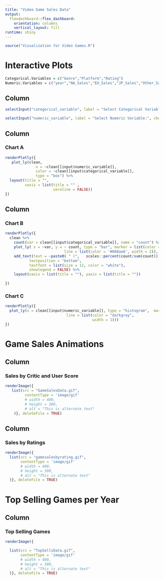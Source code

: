 ```yaml
---
title: "Video Game Sales Data"
output: 
  flexdashboard::flex_dashboard:
    orientation: columns
    vertical_layout: fill
runtime: shiny
---
```

<!-- Using the graphs established in my other R file-->
```r
source("Visualization for Video Games.R")
```
<!-- Creates the first page which includes a drop down menue to change 3 interactable graphs-->
Interactive Plots
===
<!-- Sets up the various selectable variables for the interatvie graph-->
```r
Categorical.Variables = c("Genre","Platform","Rating")
Numeric.Variables = c("year","NA_Sales","EU_Sales","JP_Sales","Other_Sales","Global_Sales","Critic_Score","User_Score")
```
<!-- Side bar that allows you to select the variables established above-->
Column {.sidebar data-width=200}
-----------------------------------------------------------------------

```r
selectInput("categorical_variable", label = "Select Categorical Variable:", choices = Categorical.Variables)

selectInput("numeric_variable", label = "Select Numeric Variable:", choices = Numeric.Variables)

```
<!-- Creates the first column which stores the bar graph using the variables selected-->
Column {data-width=400}
-----------------------------------------------------------------------

### Chart A
```r
renderPlotly({
   plot_ly(clean,
              x = ~clean[[input$numeric_variable]],
              color = ~clean[[input$categorical_variable]],
              type = "box") %>%
  layout(title = "",
         xaxis = list(title = "" ,
                      zeroline = FALSE))
})
```

<!-- Creates the second column that houses the bar and histogram graphs based on variables-->
Column {data-width=400}
-----------------------------------------------------------------------
<!-- creates the bar graph using plotly-->
### Chart B
```r
renderPlotly({
  clean %>%
    count(var = clean[[input$categorical_variable]], name = "count") %>%
    plot_ly( x = ~var, y = ~ count, type = "bar", marker = list(color = '#008ae6',
                           line = list(color = '#008ae6', width = 2)), hoverinfo = "x+y") %>%
    add_text(text = ~paste0( " (",   scales::percent(count/sum(count)),")"), 
           textposition = "bottom", 
           textfont = list(size = 12, color = "white"), 
           showlegend = FALSE) %>%
    layout(xaxis = list(title = ""), yaxis = list(title = ""))
    
})
```
<!-- creates the histogram graph using plotly-->
### Chart C
```r
renderPlotly({
  plot_ly(x = clean[[input$numeric_variable]], type = "histogram",  marker = list(color = "#008ae6",
                            line = list(color = "darkgray",
                                        width = 1)))
})

```
<!-- Creates the second tab which includes the two sales by User and Critic scores animations with both displayed at once-->
Game Sales Animations
================================
Column {data-width=950}
-----------------------------------------------------------------------
<!-- Just renders an already saved gif without the ratings facets -->
### Sales by Critic and User Score
```r
renderImage({
   list(src = "GameSalesData.gif",
         contentType = 'image/gif'
         # width = 400,
         # height = 300,
         # alt = "This is alternate text"
    )}, deleteFile = TRUE)
```

Column {data-width=950}
---------------------------------------------------------------------
<!-- Just renders an already saved gif with the ratings facets -->
### Sales by Ratings
```r
renderImage({
  list(src = "gamesalesbyrating.gif",
       contentType = 'image/gif'
       # width = 400,
       # height = 300,
       # alt = "This is alternate text"
  )}, deleteFile = TRUE)
```
<!-- Creates a third tab that shows the top 10 selling games based on cumulative sales per year-->
<!-- Note this is not an overall graph so games that sell the best in one year will appear but not reappear in later years unless there was sales data for a different year for the game-->
Top Selling Games per Year
==============================
Column {data-width=950}
-----------------------------------------------------------------------
<!-- Just renders an already saved gif of the top 10 games per year -->
### Top Selling Games
```r
renderImage({

  list(src = "TopSellsData.gif",
       contentType = 'image/gif'
       # width = 400,
       # height = 300,
       # alt = "This is alternate text"
  )}, deleteFile = TRUE)
```
